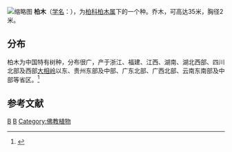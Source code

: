 {{Speciesbox
| image = Cupressus funebris.jpg
| image_caption = 柏木
| genus = Cupressus
| species = funebris
| authority =  Endl. 
}}
[[File:Cupressus_funebris1.jpg|缩略图]]
'''柏木'''（[[学名|学名]]：{{lang|la|'''''Cupressus funebris'''''}}），为[[柏科|柏科]][[柏木属|柏木属]]下的一个种。乔木，可高达35米，胸径2米。

==分布==
柏木为中国特有树种，分布很广，产于浙江、福建、江西、湖南、湖北西部、四川北部及西部[[大相岭|大相岭]]以东、贵州东部及中部、广东北部、广西北部、云南东南部及中部等省区。<ref>{{cite web |title=柏木 |url=http://www.iplant.cn/info/Cupressus%20funebris?t=z |website=植物智 |access-date=2020-10-08 |archive-date=2020-10-12 |archive-url=https://web.archive.org/web/20201012210942/http://www.iplant.cn/info/Cupressus%20funebris?t=z |dead-url=no }}</ref>

== 参考文献 ==
{{reflist}}

{{Taxonbar}}

[[Category:柏木属|B]]
[[Category:中国特有植物|B]]
[[Category:佛教植物|Category:佛教植物]]

{{plant-stub}}